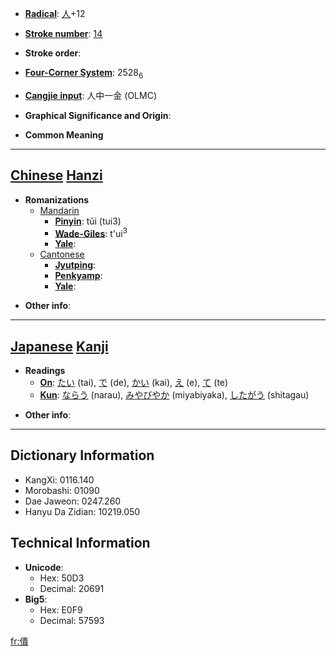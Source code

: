 * '''[[Wiktionary:Chinese radical index| Radical]]''': [[Wiktionary:Chinese radical index 人|人]]+12

* '''[[Wiktionary:Chinese total strokes index|Stroke number]]''': [[Wiktionary:Chinese total strokes index 14|14]]

* '''Stroke order''': 

* '''[[Wiktionary:Chinese four corner index|Four-Corner System]]''': 2528<sub>6</sub>

* '''[[Wiktionary:Chinese Cangjie index|Cangjie input]]''': 人中一金 (OLMC)

* '''Graphical Significance and Origin''': 

* '''Common Meaning'''

----

== [[Chinese]] [[Hanzi]] ==

* '''Romanizations'''
** [[Mandarin]]
*** '''[[Pinyin]]''': tǔi (tui3)
*** '''[[Wade-Giles]]''': t'ui<sup>3</sup>
*** '''[[Yale]]''': 
**[[Cantonese]]
***'''[[Jyutping]]''':
***'''[[Penkyamp]]''': 
***'''[[Yale]]''': 

* '''Other info''': 

----

== [[Japanese]] [[Kanji]] ==

* '''Readings'''
** '''[[On]]''': [[たい]] (tai), [[で]] (de), [[かい]] (kai), [[え]] (e), [[て]] (te)
** '''[[Kun]]''': [[ならう]] (narau), [[みやびやか]] (miyabiyaka), [[したがう]] (shitagau)

* '''Other info''':  

----

== Dictionary Information ==

* KangXi: 0116.140
* Morobashi: 01090
* Dae Jaweon: 0247.260
* Hanyu Da Zidian: 10219.050

== Technical Information ==

* '''Unicode''':
** Hex: 50D3
** Decimal: 20691
* '''Big5''':
** Hex: E0F9
** Decimal: 57593

[[fr:僓]]